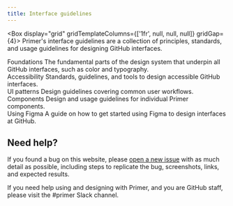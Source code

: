 ```yaml
---
title: Interface guidelines
---
```



<Box display="grid" gridTemplateColumns={['1fr', null, null, null]} gridGap={4}>
  <Text>
    Primer's interface guidelines are a collection of principles, standards, and usage guidelines for designing GitHub
    interfaces.
  </Text>
  <div>
    <Link href="/design/foundations" sx={{fontWeight: 'bold'}}>
      Foundations
    </Link>
    <Text as="p">
      The fundamental parts of the design system that underpin all GitHub interfaces, such as color and typography.
    </Text>
  </div>
  <div>
    <Link href="/design/accessibility" sx={{fontWeight: 'bold'}}>
      Accessibility
    </Link>
    <Text as="p">Standards, guidelines, and tools to design accessible GitHub interfaces.</Text>
  </div>
  <div>
    <Link href="/design/ui-patterns" sx={{fontWeight: 'bold'}}>
      UI patterns
    </Link>
    <Text as="p">Design guidelines covering common user workflows.</Text>
  </div>
  <div>
    <Link href="/design/components" sx={{fontWeight: 'bold'}}>
      Components
    </Link>
    <Text as="p">Design and usage guidelines for individual Primer components.</Text>
  </div>
  <div>
    <Link href="/design/tools" sx={{fontWeight: 'bold'}}>
      Using Figma
    </Link>
    <Text as="p">A guide on how to get started using Figma to design interfaces at GitHub.</Text>
  </div>
</Box>

## Need help?

If you found a bug on this website, please [open a new issue](https://github.com/primer/design/issues/new) with as much detail as possible, including steps to replicate the bug, screenshots, links, and expected results.

If you need help using and designing with Primer, and you are GitHub staff, please visit the #primer Slack channel.
